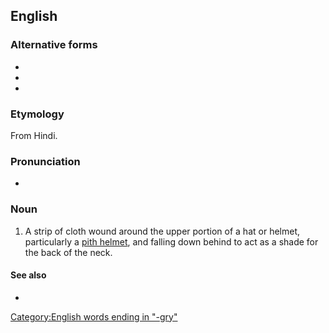 ==English==

===Alternative forms===
* {{l|en|pugaree}}
* {{l|en|puggery}}
* {{l|en|puggree}}

===Etymology===
From Hindi.

===Pronunciation===
* {{IPA|/ˈpʌɡɹiː/|lang=en}}

===Noun===
{{en-noun|puggries}}

# A strip of cloth wound around the upper portion of a hat or helmet, particularly a [[pith helmet]], and falling down behind to act as a shade for the back of the neck.

====See also====
* {{l|en|turban}}

[[Category:English words ending in "-gry"]]